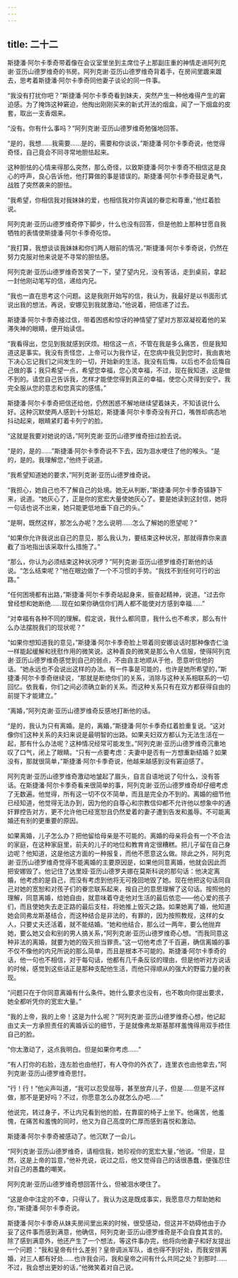```yaml
---
---
---
```

title: 二十二
---




斯捷潘·阿尔卡季奇带着像在会议室里坐到主席位子上那副庄重的神情走进阿列克谢·亚历山德罗维奇的书房。阿列克谢·亚历山德罗维奇背着手，在房间里踱来踱去，思考着斯捷潘·阿尔卡季奇同他妻子谈论的同一件事。

“我没有打扰你吧？”斯捷潘·阿尔卡季奇看到妹夫，突然产生一种他难得产生的窘迫感。为了掩饰这种窘迫，他掏出刚刚买来的新式开法的烟盒，闻了一下烟盒的皮套，取出一支香烟来。

“没有。你有什么事吗？”阿列克谢·亚历山德罗维奇勉强地回答。

“是的，我想……我需要……是的，需要和你谈谈，”斯捷潘·阿尔卡季奇说，他觉得奇怪，自己竟会不同寻常地胆怯起来。

这种胆怯的心情来得那么突然，那么奇怪，以致斯捷潘·阿尔卡季奇不相信这是良心的呼声，良心告诉他，他打算做的事是错误的。斯捷潘·阿尔卡季奇鼓足勇气，战胜了突然袭来的胆怯。

“我希望，你相信我对我妹妹的爱，也相信我对你真诚的眷恋和尊重，”他红着脸说。

阿列克谢·亚历山德罗维奇停下脚步，什么也没有回答，但是他脸上那种甘愿自我牺牲的表情使斯捷潘·阿尔卡季奇吃惊。

“我打算，我想谈谈我妹妹和你们两人眼前的情况，”斯捷潘·阿尔卡季奇说，仍然在努力克服对他来说是不寻常的胆怯感。

阿列克谢·亚历山德罗维奇苦笑了一下，望了望内兄，没有答话，走到桌前，拿起一封他刚动笔写的信，递给内兄。

“我也一直在思考这个问题。这是我刚开始写的信，我认为，我最好是以书面形式说出我的想法，再说，安娜见到我就激动，”他说着，把信递了过去。

斯捷潘·阿尔卡季奇接过信，带着困惑和惊讶的神情望了望对方那双凝视着他的呆滞失神的眼睛，便开始读信。

“我看得出，您见到我就感到厌烦。相信这一点，不管在我是多么痛苦，但是我知道这是事实。我没有责怪您，上帝可以为我作证，在您病中我见到您时，我由衷地下决心忘记我们之间发生的一切，开始新的生活。我没有后悔，以后也不会后悔自己做的事；我只希望一点，希望您幸福，您心灵幸福，不过，现在我知道，这是做不到的。请您自己告诉我，怎样才能使您得到真正的幸福，使您心灵得到安宁。我完全服从您的意志和您真实的感情。”

斯捷潘·阿尔卡季奇把信还给他，仍然困惑不解地继续望着妹夫，不知该说什么好。这种沉默使两人感到十分尴尬，斯捷潘·阿尔卡季奇没有开口，嘴唇却病态地抖动起来，眼睛紧盯着卡列宁的脸。

“这就是我要对她说的话，”阿列克谢·亚历山德罗维奇扭过脸去说。

“是的，是的……”斯捷潘·阿尔卡季奇说不下去，因为泪水哽住了他的喉头。“是的，是的。我理解您，”他终于说道。

“我希望知道她的要求，”阿列克谢·亚历山德罗维奇说。

“我担心，她自己也不了解自己的处境。她无从判断，”斯捷潘·阿尔卡季奇镇静下来，说道。“她灰心了，正是你的宽宏大量使她灰心了。要是她读到这封信，她将一句话也说不出来，她只能更低地垂下自己的头。”

“是啊，既然这样，那怎么办呢？怎么说明……怎么了解她的愿望呢？”

“如果你允许我说出自己的意见，那么我认为，要结束这种状况，那就得靠你来直截了当地指出该采取什么措施了。”

“那么，你认为必须结束这种状况啰？”阿列克谢·亚历山德罗维奇打断他的话说。“怎么结束呢？”他在眼边做了一个不习惯的手势。“我找不到任何可行的出路。”

“任何困境都有出路，”斯捷潘·阿尔卡季奇站起身来，振奋起精神，说道。“过去你曾经想和她断绝……现在如果你确信你们两人都不能使对方感到幸福……”

“对幸福有各种不同的理解。假定说，我什么都同意，我什么也不希求，那么有什么办法摆脱我们的现状呢？”

“如果你想知道我的意见，”斯捷潘·阿尔卡季奇脸上带着同安娜谈话时那种像杏仁油一样能起缓解和抚慰作用的微笑说。这种善良的微笑是那么令人信服，使得阿列克谢·亚历山德罗维奇感觉到自己的弱点，不由自主地顺从于他，愿意听信他的话。“她永远也不会说出这样的办法。有一件事是可能的，也许是她所希望的，”斯捷潘·阿尔卡季奇继续说，“那就是断绝你们的关系，消除与这种关系相联系的一切回忆。依我看，你们之间必须确立新的关系。而这种关系只有在双方都获得自由的前提下才能建立。”

“离婚，”阿列克谢·亚历山德罗维奇反感地打断他的话。

“是的，我认为只有离婚。是的，离婚，”斯捷潘·阿尔卡季奇红着脸重复说。“这对像你们这种关系的夫妇来说是最明智的出路。如果夫妇双方都认为无法生活在一起，那有什么办法呢？这种情况经常可能发生。”阿列克谢·亚历山德罗维奇沉重地叹了口气，闭上了眼睛。“只有一点要考虑：夫妻中是否有一方想重新结婚？如果没有，那就很简单，”斯捷潘·阿尔卡季奇说，他越来越感到没有窘迫感了。

阿列克谢·亚历山德罗维奇激动地皱起了眉头，自言自语地说了句什么，没有答话。在斯捷潘·阿尔卡季奇看来很简单的事，阿列克谢·亚历山德罗维奇却仔细考虑了无数遍。他觉得，所有这一切不仅不简单，而且是完全办不到的。离婚的细节他已经知道，他觉得无法办到，因为他的自尊心和宗教信仰都不允许他以想象中的通奸罪控告对方，更不允许他已经宽恕且仍然爱着的妻子遭到告发和羞辱。不可能离婚还有别的更重要的原因。

如果离婚，儿子怎么办？把他留给母亲是不可能的。离婚的母亲将会有一个不合法的家庭，在这种家庭里，前夫的儿子的地位和教育肯定很糟糕。把儿子留在自己身边呢？他知道，这是他这方面的一种报复，而他不愿意这么做。除此之外，阿列克谢·亚历山德罗维奇觉得不能离婚的主要原因是，如果他同意离婚，他就会因此而把安娜毁了。他记住了达里娅·亚历山德罗夫娜在莫斯科说的那句话：他决定离婚，他考虑的是自己，而没有考虑到他将无可挽回地毁了她。现在他把这句话同自己对她的宽恕和对孩子们的眷恋联系起来，按自己的意思理解了这句话。按照他的理解，同意离婚，给她自由，就意味着夺走他对生活的最后依恋——他心爱的孩子们，而且使她失去走正路的最后支柱，将她推上毁灭之路。如果她离了婚，他知道她会同弗龙斯基结合，而这种结合是非法的，有罪的，因为按照教规，这样的女人，只要丈夫还活着，就不能结婚。“她和他结合，那么过一两年，要么他抛弃她，要么她又会和别的男人搞关系，”阿列克谢·亚历山德罗维奇心想。“而我同意这种非法的离婚，就要为她的毁灭担当罪责。”这一切他考虑了千百遍，确信离婚的事不仅不像他的内兄所说的那么简单，而且是根本不可能的。斯捷潘·阿尔卡季奇的话，他一句也不相信，对于每句话，他都有几千条反驳的理由，但是他听对方说话的时候，感觉到这些话正是那种支配他生活，而他只得顺从的强大的野蛮力量的表现。

“问题只在于你同意离婚有什么条件。她什么要求也没有，也不敢向你提出要求，她全都听凭你的宽宏大量。”

“我的上帝，我的上帝！这是为什么呢？”阿列克谢·亚历山德罗维奇心想，他记起由丈夫一方承担责任的离婚诉讼的细节，于是就像弗龙斯基那样羞愧得用双手捂住自己的脸。

“你太激动了，这点我明白。但是如果你考虑……”

“有人打你的右脸，连左脸也由他打，有人夺你的外衣了，连里衣也由他拿去，”阿列克谢·亚历山德罗维奇思忖。

“行！行！”他尖声叫道，“我可以忍受屈辱，甚至放弃儿子，但是……但是不这样做，那不是更好吗？不过，你愿意怎么办就怎么办吧……”

他说完，转过身子，不让内兄看到他的脸，在靠窗的椅子上坐下。他痛苦，他羞愧，在痛苦和羞愧的同时，他又为自己高度的仁厚而感到喜悦和激动。

斯捷潘·阿尔卡季奇被感动了。他沉默了一会儿。

“阿列克谢·亚历山德罗维奇，请相信我，她珍视你的宽宏大量，”他说。“但是，显然，这是上帝的旨意，”他补充说，说过之后，他又觉得自己的话很愚蠢，便强忍住对自己的愚蠢的嘲笑。

阿列克谢·亚历山德罗维奇想回答什么，但被泪水哽住了。

“这是命中注定的不幸，只得认了。我认为这是既成事实，我愿意尽力帮助她和你，”斯捷潘·阿尔卡季奇说。

斯捷潘·阿尔卡季奇从妹夫房间里出来的时候，很受感动，但这并不妨碍他由于办妥了这件事而感到满意，他确信，阿列克谢·亚历山德罗维奇是不会自食其言的。除了感到满意外，他还产生了一个想法，等这件事办完，他将向他妻子和好友提出一个问题：“我和皇帝有什么差别？皇帝调派军队，谁也得不到好处，而我安排离婚，对三人都有好处……也许我会问，我和皇帝之间有什么共同之处？到那时……不过，我会想出更妙的话，”他微笑着对自己说。